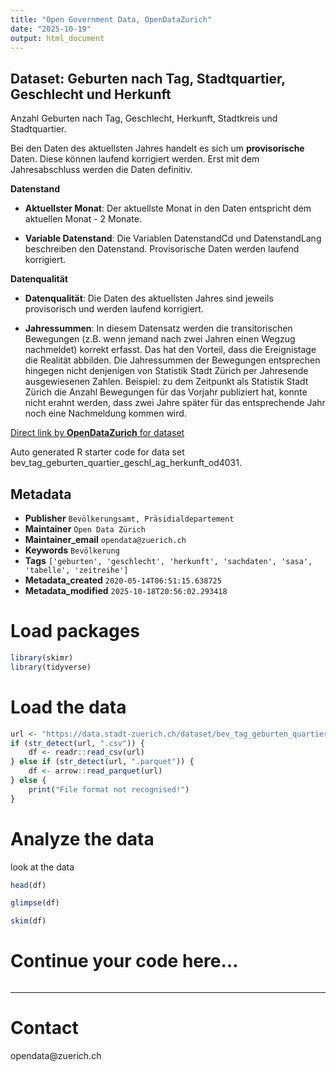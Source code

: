 ```yaml
---
title: "Open Government Data, OpenDataZurich"
date: "2025-10-19"
output: html_document
---
```


## Dataset: Geburten nach Tag, Stadtquartier, Geschlecht und Herkunft


Anzahl Geburten nach Tag, Geschlecht, Herkunft, Stadtkreis und Stadtquartier.

Bei den Daten des aktuellsten Jahres handelt es sich um **provisorische** Daten. Diese können laufend korrigiert werden. Erst mit dem Jahresabschluss werden die Daten definitiv.
 


**Datenstand**

- **Aktuellster Monat**: Der aktuellste Monat in den Daten entspricht dem aktuellen Monat - 2 Monate.

- **Variable Datenstand**: Die Variablen DatenstandCd und DatenstandLang beschreiben den Datenstand. Provisorische Daten werden laufend korrigiert.

 

[]()

**Datenqualität**

- **Datenqualität**: Die Daten des aktuellsten Jahres sind jeweils provisorisch und werden laufend korrigiert.

- **Jahressummen**: In diesem Datensatz werden die transitorischen Bewegungen (z.B. wenn jemand nach zwei Jahren einen Wegzug nachmeldet) korrekt erfasst. Das hat den Vorteil, dass die Ereignistage die Realität abbilden. Die Jahressummen der Bewegungen entsprechen hingegen nicht denjenigen von Statistik Stadt Zürich per Jahresende ausgewiesenen Zahlen. Beispiel: zu dem Zeitpunkt als Statistik Stadt Zürich die Anzahl Bewegungen für das Vorjahr publiziert hat, konnte nicht erahnt werden, dass zwei Jahre später für das entsprechende Jahr noch eine Nachmeldung kommen wird. 
 

[]()



[Direct link by **OpenDataZurich** for dataset](https://data.stadt-zuerich.ch/dataset/bev_tag_geburten_quartier_geschl_ag_herkunft_od4031)

Auto generated R starter code for data set bev_tag_geburten_quartier_geschl_ag_herkunft_od4031.

## Metadata

- **Publisher** `Bevölkerungsamt, Präsidialdepartement`
- **Maintainer** `Open Data Zürich`
- **Maintainer_email** `opendata@zuerich.ch`
- **Keywords** `Bevölk­erung`
- **Tags** `['geburten', 'geschlecht', 'herkunft', 'sachdaten', 'sasa', 'tabelle', 'zeitreihe']`
- **Metadata_created** `2020-05-14T06:51:15.638725`
- **Metadata_modified** `2025-10-18T20:56:02.293418`


# Load packages

```r
library(skimr)
library(tidyverse)
```

# Load the data

```r
url <- "https://data.stadt-zuerich.ch/dataset/bev_tag_geburten_quartier_geschl_ag_herkunft_od4031/download/BEV403OD4031.csv"
if (str_detect(url, ".csv")) {
    df <- readr::read_csv(url)
} else if (str_detect(url, ".parquet")) {
    df <- arrow::read_parquet(url)
} else {
    print("File format not recognised!")
}
```

# Analyze the data

look at the data
```r
head(df)
```

```r
glimpse(df)
```

```r
skim(df)
```

# Continue your code here...

```r

```

------------------------------------------------------------------------

# Contact

opendata@zuerich.ch
